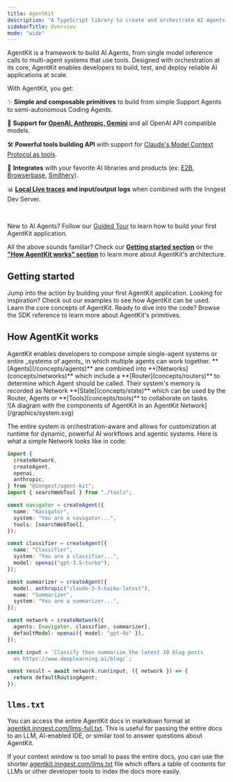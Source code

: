 ```yaml
---
title: AgentKit
description: "A TypeScript library to create and orchestrate AI Agents."
sidebarTitle: Overview
mode: "wide"
---
```


AgentKit is a framework to build AI Agents, from single model inference calls to multi-agent systems that use tools. Designed with orchestration at its core, AgentKit enables developers to build, test, and deploy reliable AI applications at scale.

With AgentKit, you get:

✨ **Simple and composable primitives** to build from simple Support Agents to semi-autonomous Coding Agents.

🧠 **Support for [OpenAI, Anthropic, Gemini](/concepts/models)** and all OpenAI API compatible models.

🛠️ **Powerful tools building API** with support for [Claude's Model Context Protocol as tools](/advanced-patterns/mcp).

🔌 **Integrates** with your favorite AI libraries and products (ex: [E2B](/integrations/e2b), [Browserbase](/integrations/browserbase), [Smithery](/integrations/smithery)).

📊 **[Local Live traces](/getting-started/local-development) and input/output logs** when combined with the Inngest Dev Server.

<br />

New to AI Agents? Follow our [Guided Tour](/guided-tour/overview) to learn how to build your first AgentKit application.

All the above sounds familiar? Check our **[Getting started section](#getting-started)** or the **["How AgentKit works" section](#how-agentkit-works)** to learn more about AgentKit's architecture.

## Getting started

<CardGroup>

<Card title="Quick start" href="/getting-started/quick-start">
  Jump into the action by building your first AgentKit application.
</Card>

<Card title="Examples" href="/examples/overview">
  Looking for inspiration? Check out our examples to see how AgentKit can be
  used.
</Card>

<Card title="Concepts" href="/concepts/agents">
  Learn the core concepts of AgentKit.
</Card>

<Card title="SDK Reference" href="/reference/introduction">
  Ready to dive into the code? Browse the SDK reference to learn more about
  AgentKit's primitives.
</Card>

</CardGroup>

## How AgentKit works

<div className="flex gap-4">

<div className="flex-1 py-8 mr-5">
  AgentKit enables developers to compose simple single-agent systems or entire
  _systems of agents_ in which multiple agents can work together.
  **[Agents](/concepts/agents)** are combined into
  **[Networks](concepts/networks)** which include a
  **[Router](concepts/routers)** to determine which Agent should be called.
  Their system's memory is recorded as Network **[State](concepts/state)** which
  can be used by the Router, Agents or **[Tools](concepts/tools)** to
  collaborate on tasks.
</div>

<div className="flex-1">

<Frame>
  ![A diagram with the components of AgentKit in an AgentKit
  Network](/graphics/system.svg)
</Frame>

</div>

</div>

The entire system is orchestration-aware and allows for customization at runtime for dynamic, powerful AI workflows and agentic systems. Here is what a simple Network looks like in code:

```ts
import {
  createNetwork,
  createAgent,
  openai,
  anthropic,
} from "@inngest/agent-kit";
import { searchWebTool } from "./tools";

const navigator = createAgent({
  name: "Navigator",
  system: "You are a navigator...",
  tools: [searchWebTool],
});

const classifier = createAgent({
  name: "Classifier",
  system: "You are a classifier...",
  model: openai("gpt-3.5-turbo"),
});

const summarizer = createAgent({
  model: anthropic("claude-3-5-haiku-latest"),
  name: "Summarizer",
  system: "You are a summarizer...",
});

const network = createNetwork({
  agents: [navigator, classifier, summarizer],
  defaultModel: openai({ model: "gpt-4o" }),
});

const input = `Classify then summarize the latest 10 blog posts
  on https://www.deeplearning.ai/blog/`;

const result = await network.run(input, ({ network }) => {
  return defaultRoutingAgent;
});
```

## `llms.txt`

You can access the entire AgentKit docs in markdown format at [agentkit.inngest.com/llms-full.txt](https://agentkit.inngest.com/llms-full.txt). This is useful for passing the entire docs to an LLM, AI-enabled IDE, or similar tool  to answer questions about AgentKit.

If your context window is too small to pass the entire docs, you can use the shorter [agentkit.inngest.com/llms.txt](https://agentkit.inngest.com/llms.txt) file which offers a table of contents for LLMs or other developer tools to index the docs more easily.
